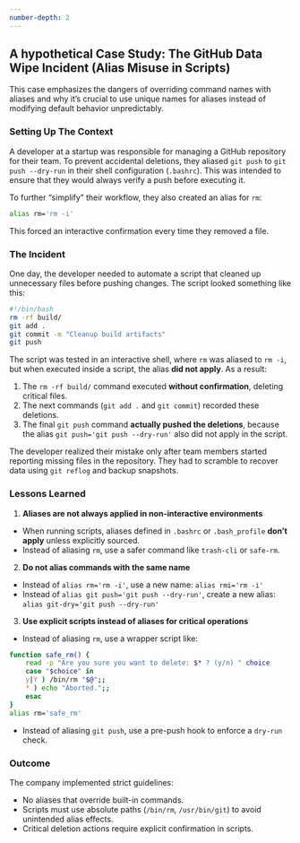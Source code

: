 ```yaml
---
number-depth: 2
---
```


## A hypothetical Case Study: The GitHub Data Wipe Incident (Alias Misuse in Scripts)

::: {.callout icon="false" appearance="simple"}
This case emphasizes the dangers of overriding command names with aliases and why it’s crucial to use unique names for aliases instead of modifying default behavior unpredictably.
:::

### Setting Up The Context
A developer at a startup was responsible for managing a GitHub repository for their team. To prevent accidental deletions, they aliased `git push` to `git push --dry-run` in their shell configuration (`.bashrc`). This was intended to ensure that they would always verify a push before executing it.  

To further "simplify" their workflow, they also created an alias for `rm`:  
```bash
alias rm='rm -i'
```
This forced an interactive confirmation every time they removed a file.  

### The Incident
One day, the developer needed to automate a script that cleaned up unnecessary files before pushing changes. The script looked something like this:  
```bash
#!/bin/bash
rm -rf build/  
git add .
git commit -m "Cleanup build artifacts"
git push
```
The script was tested in an interactive shell, where `rm` was aliased to `rm -i`, but when executed inside a script, the alias **did not apply**. As a result:  

1. The `rm -rf build/` command executed **without confirmation**, deleting critical files.  
2. The next commands (`git add .` and `git commit`) recorded these deletions.  
3. The final `git push` command **actually pushed the deletions**, because the alias `git push='git push --dry-run'` also did not apply in the script.  

The developer realized their mistake only after team members started reporting missing files in the repository. They had to scramble to recover data using `git reflog` and backup snapshots.  

### Lessons Learned

1. **Aliases are not always applied in non-interactive environments**  
- When running scripts, aliases defined in `.bashrc` or `.bash_profile` **don’t apply** unless explicitly sourced.  
- Instead of aliasing `rm`, use a safer command like `trash-cli` or `safe-rm`.  

2. **Do not alias commands with the same name**  

- Instead of `alias rm='rm -i'`, use a new name: `alias rmi='rm -i'`  
- Instead of `alias git push='git push --dry-run'`, create a new alias: `alias git-dry='git push --dry-run'`  

3. **Use explicit scripts instead of aliases for critical operations**  

- Instead of aliasing `rm`, use a wrapper script like: 

```bash
function safe_rm() {
    read -p "Are you sure you want to delete: $* ? (y/n) " choice
    case "$choice" in 
    y|Y ) /bin/rm "$@";;
    * ) echo "Aborted.";;
    esac
}
alias rm='safe_rm'
```  

- Instead of aliasing `git push`, use a pre-push hook to enforce a `dry-run` check.  

### Outcome

The company implemented strict guidelines:  

- No aliases that override built-in commands.  
- Scripts must use absolute paths (`/bin/rm`, `/usr/bin/git`) to avoid unintended alias effects.  
- Critical deletion actions require explicit confirmation in scripts.  
